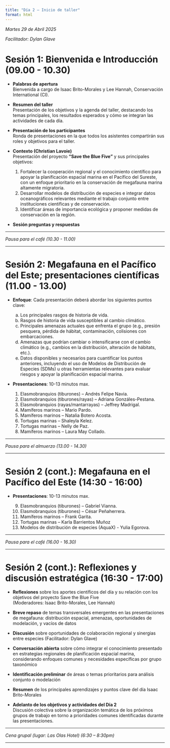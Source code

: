 ```yaml
---
title: "Día 2 – Inicio de taller"
format: html
---
```


::: top-banner
:::

:::{.text-center}
 *Martes 29 de Abril 2025*
:::

:::{.text-center}
 *Facilitador: Dylan Glave*
:::

# Sesión 1: Bienvenida e Introducción (09.00 - 10.30)
::: {.callout-note appearance="simple"}

- **Palabras de apertura**  
Bienvenida a cargo de Isaac Brito-Morales y Lee Hannah, Conservación International (CI).  

- **Resumen del taller**  
Presentación de los objetivos y la agenda del taller, destacando los temas principales, los resultados esperados y cómo se integran las         actividades de cada día.
  
- **Presentación de los participantes**  
Ronda de presentaciones en la que todos los asistentes compartirán sus roles y objetivos para el taller.

- **Contexto (Christian Lavoie)**  
Presentación del proyecto **“Save the Blue Five”** y sus principales objetivos: 

    1. Fortalecer la cooperación regional y el conocimiento científico  para apoyar la planificación espacial marina en el Pacífico del Sureste, con un enfoque prioritario en la conservación de megafauna marina altamente migratoria.
    2. Desarrollar modelos de distribución de especies e integrar datos oceanográficos relevantes mediante el trabajo conjunto entre instituciones científicas y de conservación.
    3. Identificar áreas de importancia ecológica y proponer medidas de conservación  en la región.
    
- **Sesión preguntas y respuestas**  
:::

---

:::{.text-center}
::: {.section-small}
*Pausa para el café (10.30 - 11.00)*
:::
:::

---

# Sesión 2: Megafauna en el Pacífico del Este; presentaciones científicas (11.00 - 13.00)
::: {.callout-note appearance="simple"}
- **Enfoque**: Cada presentación deberá abordar los siguientes puntos clave: 

    a) Los principales rasgos de historia de vida.
    b) Rasgos de historia de vida susceptibles al cambio climático.
    c) Principales amenazas actuales que enfrenta el grupo 
    (e.g., presión pesquera, pérdida de hábitat, contaminación, colisiones con embarcaciones.
    d) Amenazas que podrían cambiar o intensificarse con el cambio climático 
    (e.g., cambios en la distribución, alteración de hábitats, etc.). 
    e) Datos disponibles y necesarios para cuantificar los puntos anteriores, incluyendo el uso de Modelos de Distribución de Especies (SDMs) u otras herramientas relevantes para evaluar riesgos y apoyar la planificación espacial marina.
    
- **Presentaciones**: 10-13 minutos max.

    1.	Elasmobranquios (tiburones) – Andrés Felipe Navia.
    2.	Elasmobranquios (tiburones/rayas) – Adriana Gonzáles-Pestana.
    3.	Elasmobranquios (rayas/mantarrayas) – Jeffrey Madrigal.
    4.	Mamíferos marinos – Mario Pardo.
    5.	Mamíferos marinos – Natalia Botero Acosta.
    6.	Tortugas marinas – Shaleyla Kelez.
    7.	Tortugas marinas – Nelly de Paz.
    8.	Mamíferos marinos – Laura May Collado.
:::

---

:::{.text-center}
::: {.section-small}
*Pausa para el almuerzo (13.00 - 14.30)*
:::
:::

---

# Sesión 2 (cont.): Megafauna en el Pacífico del Este (14:30 - 16:00)
::: {.callout-note appearance="simple"}
- **Presentaciones**: 10-13 minutos max.

    9.	Elasmobranquios (tiburones) – Gabriel Vianna.
    10.	Elasmobranquios (tiburones) – César Peñaherrera.
    11.	Mamíferos marinos – Frank Garita.
    12.	Tortugas marinas – Karla Barrientos Muñoz
    13.	Modelos de distribución de especies (AquaX) - Yulia Egorova.
:::

---

:::{.text-center}
::: {.section-small}
*Pausa para el café (16.00 - 16.30)*
:::
:::

---

# Sesión 2 (cont.): Reflexiones y discusión estratégica (16:30 - 17:00)
::: {.callout-note appearance="simple"}
- **Reflexiones** sobre los aportes científicos del día y su relación con los objetivos del proyecto Save the Blue Five  
(Moderadores: Isaac Brito-Morales, Lee Hannah)

- **Breve repaso** de temas transversales emergentes en las presentaciones de megafauna: distribución espacial, amenazas, oportunidades de modelación, y vacíos de datos
  
- **Discusión** sobre oportunidades de colaboración regional y sinergias entre especies
(Facilitador: Dylan Glave)

- **Conversación abierta** sobre cómo integrar el conocimiento presentado en estrategias regionales de planificación espacial marina, considerando enfoques comunes y necesidades específicas por grupo taxonómico

- **Identificación preliminar** de áreas o temas prioritarios para análisis conjunto o modelación

- **Resumen** de los principales aprendizajes y puntos clave del día
Isaac Brito-Morales

- **Adelanto de los objetivos y actividades del Día 2**  
Discusión colectiva sobre la organización temática de los próximos grupos de trabajo en torno a prioridades comunes identificadas durante las presentaciones.
:::

---

:::{.text-center}
::: {.section-small}
*Cena grupal (lugar: Las Olas Hotel) (6:30 – 8:30pm)*
:::
:::

---
